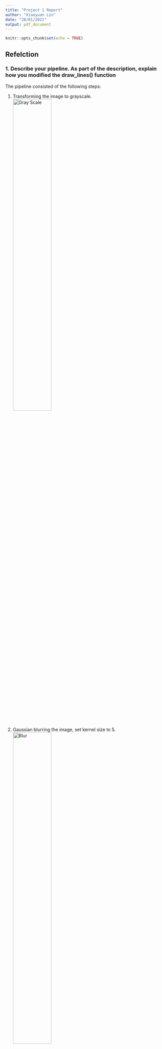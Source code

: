 ```yaml
---
title: "Project 1 Report"
author: "Xiaoyuan Lin"
date: "28/01/2021"
output: pdf_document
---
```


```r
knitr::opts_chunk$set(echo = TRUE)
```

## Refelction 

### 1. Describe your pipeline. As part of the description, explain how you modified the draw_lines() function 

The pipeline consisted of the following steps: 

1. Transforming the image to grayscale.    
![Gray Scale](/Users/shouhimehayashi/Desktop/ECE495/test_images_output/grayscale.jpg ){width=50%}


2. Gaussian blurring the image, set kernel size to 5.     
![Blur](/Users/shouhimehayashi/Desktop/ECE495/test_images_output/blur.jpg ){width=50%}

3. Canny edges detection, calculate the gradient. Modify the upper and lower threshold to get the best possible result.     
![Canny](/Users/shouhimehayashi/Desktop/ECE495/test_images_output/canny.jpg ){width=50%} 

4. Define ROI and get masked edges.     
![Masked](/Users/shouhimehayashi/Desktop/ECE495/test_images_output/masked.jpg ){width=50%}    

5. Define Hough space, and Hough transform the masked edges. 
6. Generate the merged left and right side lines, adjust the weight -> get the final result.  
![Masked](/Users/shouhimehayashi/Desktop/ECE495/test_images_output/solidWhiteRight.jpg ){width=50%}


The idea to generate the result is to calculate an average line using those valid line segments from step 5. There are three ways that I have tried to generate the average line. The first one is calculating slope and intercept for each segment and using the mean function to calculate the average slope and intercept. Then, define y_min and y_max and calculate the x value backward. This method does not perform well for un-solid lines. Therefore, I tried the second method which is using linear regression to calculate the average line. When iterating each line, put the x1, x2, y1, y2 values into two lists, one for x and one for y. Then looping through these two lists and using the linear regression formula to calculate the line which is most suitable for these points. We then use the slope and intercept generated by linear regression and y_min, y_max value we defined before to calculate x values. This method seems to work well for images, but when I tried this on video, it sometimes returned the error that the slope is 0. 

To solve this problem, I tried an alternative to calculate the average slope. We get the total length in x-axes and total length in y-axes, and simply calculate the slope by y/x. Then, calculate the average start point. The detailed step for this is: for the two points of the same line, using the average slope and y_max(at the bottom) to generate two new x values corresponding to y_max, then calculate the average. After having the x_start, simply calculate x_end in the same manner as described above.

For example, if we only have two points($x_{1}, y_{1}$), ($x_{2}$,$y_{2}$)
$$
x_{start_{1}} = x_{1} + (y_{max} - y_{1}) 
$$

$$
x_{start_{2}} = x_{2} + (y_{max} - y_{2})
$$

Then the average x value for the start point is 
$$x_{start} = \frac{x_{start_{1}}+x_{start_{1}}}{2} $$. 
The final start point can be shown as 
$$(x_{start}, x_{start}+\frac{y_{min}-y_{max}}{average-slope})$$. The final line is like [$x_{start}, y_{max}, x_{end}, y_{min}$]



## 2. Identify potential shortcomings with your current pipeline


1. The selection of the parameters is not really scientific. 
2. When there is no x variable in the line, it fails. For example, turning or the road is not straight. 
3. The detected line is trembling, need a better way to cancel the noise. 
4. There are some better ways to implement the code. 

## 3. Suggest possible improvements to your pipeline

A possible improvement would be to think of a way to tuning the parameters. 
Another one is to implement a case where the slope is 0, but this would be a little bit complex since we can't simply calculate the average slope this time. Maybe we need to detect corners or something like that. 
And the code structure can be improved.




